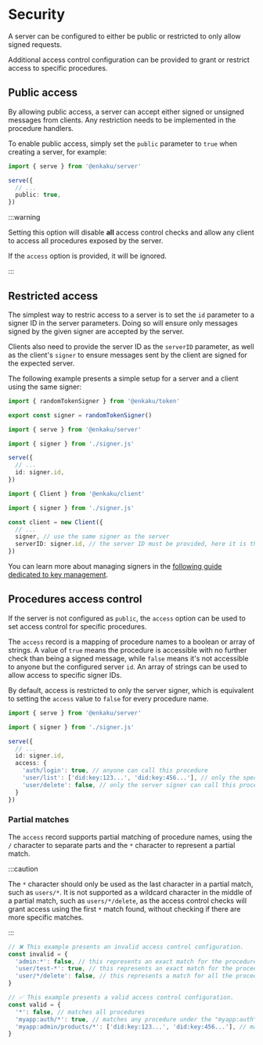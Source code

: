 # Security

A server can be configured to either be public or restricted to only allow signed requests.

Additional access control configuration can be provided to grant or restrict access to specific procedures.

## Public access

By allowing public access, a server can accept either signed or unsigned messages from clients. Any restriction needs to be implemented in the procedure handlers.

To enable public access, simply set the `public` parameter to `true` when creating a server, for example:

```ts
import { serve } from '@enkaku/server'

serve({
  // ...
  public: true,
})
```

:::warning

Setting this option will disable **all** access control checks and allow any client to access all procedures exposed by the server.

If the `access` option is provided, it will be ignored.

:::

## Restricted access

The simplest way to restric access to a server is to set the `id` parameter to a signer ID in the server parameters. Doing so will ensure only messages signed by the given signer are accepted by the server.

Clients also need to provide the server ID as the `serverID` parameter, as well as the client's `signer` to ensure messages sent by the client are signed for the expected server.

The following example presents a simple setup for a server and a client using the same signer:

```ts title="signer.js"
import { randomTokenSigner } from '@enkaku/token'

export const signer = randomTokenSigner()
```

```ts title="server.js"
import { serve } from '@enkaku/server'

import { signer } from './signer.js'

serve({
  // ...
  id: signer.id,
})
```

```ts title="client.js"
import { Client } from '@enkaku/client'

import { signer } from './signer.js'

const client = new Client({
  // ...
  signer, // use the same signer as the server
  serverID: signer.id, // the server ID must be provided, here it is the signer ID
})
```

You can learn more about managing signers in the [following guide dedicated to key management](./guides/key-management.mdx).

## Procedures access control

If the server is not configured as `public`, the `access` option can be used to set access control for specific procedures.

The `access` record is a mapping of procedure names to a boolean or array of strings. A value of `true` means the procedure is accessible with no further check than being a signed message, while `false` means it's not accessible to anyone but the configured server `id`. An array of strings can be used to allow access to specific signer IDs.

By default, access is restricted to only the server signer, which is equivalent to setting the `access` value to `false` for every procedure name.

```ts
import { serve } from '@enkaku/server'

import { signer } from './signer.js'

serve({
  // ...
  id: signer.id,
  access: {
    'auth/login': true, // anyone can call this procedure
    'user/list': ['did:key:123...', 'did:key:456...'], // only the specified signers (and the server signer) can call this procedure
    'user/delete': false, // only the server signer can call this procedure (default behavior)
  }
})
```

### Partial matches

The `access` record supports partial matching of procedure names, using the `/` character to separate parts and the `*` character to represent a partial match.

:::caution

The `*` character should only be used as the last character in a partial match, such as `users/*`. It is not supported as a wildcard character in the middle of a partial match, such as `users/*/delete`, as the access control checks will grant access using the first `*` match found, without checking if there are more specific matches.

:::

```ts
// ❌ This example presents an invalid access control configuration.
const invalid = {
  'admin:*': false, // this represents an exact match for the procedure name "admin:*", not all procedures that start with "admin:"
  'user/test-*': true, // this represents an exact match for the procedure name "user/test-*", not all procedures that start with "user/test-*"
  'user/*/delete': false, // this represents a match for all the procedure names starting with "user/*", not all procedures that start with "user/*" and end with "/delete"
}

// ✅ This example presents a valid access control configuration.
const valid = {
  '*': false, // matches all procedures
  'myapp:auth/*': true, // matches any procedure under the "myapp:auth" namespace
  'myapp:admin/products/*': ['did:key:123...', 'did:key:456...'], // matches a restricted set of procedures
}
```